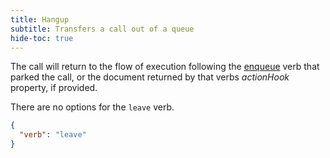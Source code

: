 ```yaml
---
title: Hangup
subtitle: Transfers a call out of a queue
hide-toc: true
---
```


The call will return to the flow of execution following the [enqueue](/verbs/verbs/enqueue) verb that parked the call, or the document returned by that verbs *actionHook* property, if provided.

There are no options for the `leave` verb.

```json
{
  "verb": "leave"
}
```